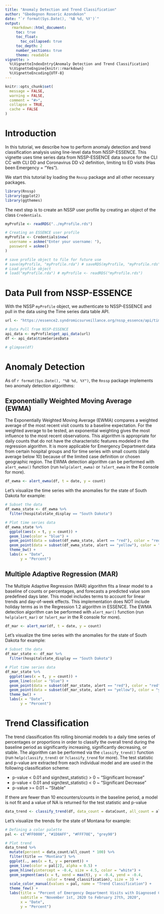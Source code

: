 ```yaml
---
title: "Anomaly Detection and Trend Classification"
author: "Gbedegnon Roseric Azondekon"
date: "`r format(Sys.Date(), '%B %d, %Y')`"
output:
   rmarkdown::html_document:
     toc: true
     toc_float:
       toc_collapsed: true
     toc_depth: 2
     number_sections: true
     theme: readable
vignette: >
  %\VignetteIndexEntry{Anomaly Detection and Trend Classification}
  %\VignetteEngine{knitr::rmarkdown}
  %\VignetteEncoding{UTF-8}
---
```


```r
knitr::opts_chunk$set(
  message = FALSE,
  warning = FALSE,
  comment = "#>",
  collapse = TRUE,
  cache = FALSE
)
```

# Introduction {-}
In this tutorial, we describe how to perform anomaly detection and trend classification analysis using line-level data from NSSP-ESSENCE. This vignette uses time series data from NSSP-ESSENCE data source for the CLI CC with CLI DD and Coronavirus DD v2 definition, limiting to ED visits (Has been Emergency = "Yes").

We start this tutorial by loading the `Rnssp` package and all other necessary packages.

```r
library(Rnssp)
library(ggplot2)
library(ggthemes)
```

The next step is to create an NSSP user profile by creating an object of the class `Credentials`. 

```r
myProfile <- readRDS("../myProfile.rds")
```


```r
# Creating an ESSENCE user profile
myProfile <- Credentials$new(
  username = askme("Enter your username: "), 
  password = askme()
)

# save profile object to file for future use
# save(myProfile, "myProfile.rda") # saveRDS(myProfile, "myProfile.rds")
# Load profile object
# load("myProfile.rda") # myProfile <- readRDS("myProfile.rds")
```

# Data Pull from NSSP-ESSENCE
With the NSSP `myProfile` object, we authenticate to NSSP-ESSENCE and pull in the data using the Time series data table API.
```r
url <- "https://essence2.syndromicsurveillance.org/nssp_essence/api/timeSeries?endDate=20Nov20&percentParam=ccddCategory&datasource=va_hosp&startDate=22Aug20&medicalGroupingSystem=essencesyndromes&userId=2362&aqtTarget=TimeSeries&ccddCategory=cli%20cc%20with%20cli%20dd%20and%20coronavirus%20dd%20v2&geographySystem=hospitalstate&detector=probregv2&timeResolution=daily&hasBeenE=1&stratVal=&multiStratVal=geography&graphOnly=true&numSeries=0&graphOptions=multipleSmall&seriesPerYear=false&nonZeroComposite=false&removeZeroSeries=true&sigDigits=true&startMonth=January&stratVal=&multiStratVal=geography&graphOnly=true&numSeries=0&graphOptions=multipleSmall&seriesPerYear=false&startMonth=January&nonZeroComposite=false"

# Data Pull from NSSP-ESSENCE
api_data <- myProfile$get_api_data(url)
df <- api_data$timeSeriesData

# glimpse(df)

```

# Anomaly Detection
As of `r format(Sys.Date(), "%B %d, %Y")`, the `Rnssp` package implements two anomaly detection algorithms:

## Exponentially Weighted Moving Average (EWMA)
The Exponentially Weighted Moving Average (EWMA) compares a weighted average of the most recent visit counts to a baseline expectation. For the weighted average to be tested, an exponential weighting gives the most influence to the most recent observations. This algorithm is appropriate for daily counts that do not have the characteristic features modeled in the regression algorithm. It is more applicable for Emergency Department data from certain hospital groups and for time series with small counts (daily average below 10) because of the limited case definition or chosen geographic region. The EWMA detection algorithm can be performed with `alert_ewma()` function (run `help(alert_ewma)` or `?alert_ewma` in the R console for more).

```r
df_ewma <- alert_ewma(df, t = date, y = count)
```

Let's visualize the time series with the anomalies for the state of South Dakota for example:

```r
# Subset the data
df_ewma_state <- df_ewma %>%
  filter(hospitalstate_display == "South Dakota")

# Plot time series data
df_ewma_state %>%
  ggplot(aes(x = t, y = count)) +
  geom_line(color = "blue") +
  geom_point(data = subset(df_ewma_state, alert == "red"), color = "red") +
  geom_point(data = subset(df_ewma_state, alert == "yellow"), color = "yellow") +
  theme_bw() +
  labs(x = "Date",
       y = "Percent")
```


## Multiple Adaptive Regression (MAR)
The Multiple Adaptive Regression (MAR) algorithm fits a linear model to a baseline of counts or percentages, and forecasts a predicted value som predefined days later. This model includes terms to account for linear trends and day-of-week effects. This implementation does NOT include holiday terms as in the Regression 1.2 algorithm in ESSENCE. The EWMA detection algorithm can be performed with `alert_mar()` function (run `help(alert_mar)` or `?alert_mar` in the R console for more).


```r
df_mar <- alert_mar(df, t = date, y = count)
```

Let's visualize the time series with the anomalies for the state of South Dakota for example:

```r
# Subset the data
df_mar_state <- df_mar %>%
  filter(hospitalstate_display == "South Dakota")

# Plot time series data
df_mar_state %>%
  ggplot(aes(x = t, y = count)) +
  geom_line(color = "blue") +
  geom_point(data = subset(df_mar_state, alert == "red"), color = "red") +
  geom_point(data = subset(df_mar_state, alert == "yellow"), color = "yellow") +
  theme_bw() +
  labs(x = "Date",
       y = "Percent")
```

# Trend Classification
The trend classification fits rolling binomial models to a daily time series of percentages or proportions in order to classify the overall trend during the baseline period as significantly increasing, significantly decreasing, or stable. The algorithm can be performed via the `classify_trend()` function (run `help(classify_trend)` or `?classify_trend` for more). The test statistic and p-value are extracted from each individual model and are used in the following classification scheme:

- p-value < 0.01 and sign(test_statistic) > 0 ~ "Significant Increase" 
- p-value < 0.01 and sign(test_statistic) < 0 ~ "Significant Decrease" 
- p-value >= 0.01 ~ "Stable" 

If there are fewer than 10 encounters/counts in the baseline period, a model is not fit and a value of NA is returned for the test statistic and p-value

```r
data_trend <- classify_trend(df, data_count = dataCount, all_count = allCount)
```

Let's visualize the trends for the state of Montana for example:

```r
# Defining a color palette
pal <- c("#FF0000", "#1D8AFF", "#FFF70E", "grey90")

# Plot trend
data_trend %>%
  mutate(percent = data_count/all_count * 100) %>%
  filter(title == "Montana") %>%
  ggplot(., aes(x = t, y = percent)) +
  geom_line(color = pal[2], alpha = 0.5) +
  geom_hline(yintercept = -0.4, size = 4.5, color = "white") +
  geom_segment(aes(x = t, xend = max(t), y = -0.4, yend = -0.4, 
                   color = trend_classification), size = 3) +
  scale_color_manual(values = pal, name = "Trend Classification") +
  theme_few() +
  labs(title = "Percent of Emergency Department Visits with Diagnosed COVID-19",
       subtitle = "November 1st, 2020 to February 27th, 2020",
       x = "Date",
       y = "Percent")
```

